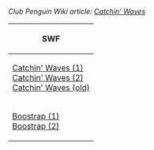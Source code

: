 ''Club Penguin Wiki article: [[clubpenguinwiki:Catchin' Waves|Catchin' Waves]]''

<center>
{|class="wikitable" border="1"
!SWF
|-
|[[Media:Waves.swf|Catchin' Waves (1)]]<br>[[Media:GamesWavesCatchinWaves.swf|Catchin' Waves (2)]]<br>[[Media:CatchinWavesGame.swf|Catchin' Waves (old)]]
|-
|[[Media:Waves Bootstrap.swf|Boostrap (1)]]<br>[[Media:GamesWavesBoostrap.swf|Boostrap (2)]]
|}
</center>
